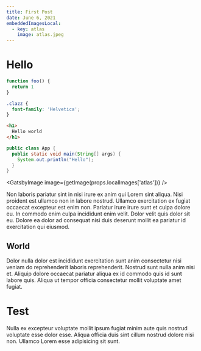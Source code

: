 ```yaml
---
title: First Post
date: June 6, 2021
embeddedImagesLocal:
  - key: atlas
    image: atlas.jpeg
---
```



# Hello

```js
function foo() {
  return 1
}
```

```css
.clazz {
  font-family: 'Helvetica';
}
```

```html
<h1>
  Hello world
</h1>
```

```java
public class App {
  public static void main(String[] args) {
    System.out.println("Hello");
  }
}
```

<GatsbyImage image={getImage(props.localImages['atlas'])} />

Non laboris pariatur sint in nisi irure ex anim qui Lorem sint aliqua. Nisi proident est ullamco non in labore nostrud. Ullamco exercitation ex fugiat occaecat excepteur est enim non. Pariatur irure irure sunt et culpa dolore eu. In commodo enim culpa incididunt enim velit. Dolor velit quis dolor sit eu. Dolore ea dolor ad consequat nisi duis deserunt mollit ea pariatur id exercitation qui eiusmod.

## World

Dolor nulla dolor est incididunt exercitation sunt anim consectetur nisi veniam do reprehenderit laboris reprehenderit. Nostrud sunt nulla anim nisi et. Aliquip dolore occaecat pariatur aliqua ex id commodo quis id sunt labore quis. Aliqua ut tempor officia consectetur mollit voluptate amet fugiat.

# Test

Nulla ex excepteur voluptate mollit ipsum fugiat minim aute quis nostrud voluptate esse dolor esse. Aliqua officia duis sint cillum nostrud dolore nisi non. Ullamco Lorem esse adipisicing sit sunt.
